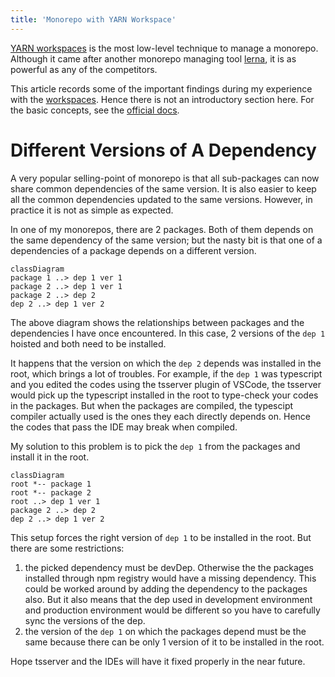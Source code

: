 ```yaml
---
title: 'Monorepo with YARN Workspace'
---
```


[YARN workspaces][workspace] is the most low-level technique to manage a monorepo. Although it came after another monorepo managing tool [lerna][lerna], it is as powerful as any of the competitors.

This article records some of the important findings during my experience with the [workspaces][workspace]. Hence there is not an introductory section here. For the basic concepts, see the [official docs][workspace].

# Different Versions of A Dependency

A very popular selling-point of monorepo is that all sub-packages can now share common dependencies of the same version. It is also easier to keep all the common dependencies updated to the same versions. However, in practice it is not as simple as expected.

In one of my monorepos, there are 2 packages. Both of them depends on the same dependency of the same version; but the nasty bit is that one of a dependencies of a package depends on a different version.

```mermaid
classDiagram
package 1 ..> dep 1 ver 1
package 2 ..> dep 1 ver 1
package 2 ..> dep 2
dep 2 ..> dep 1 ver 2
```

The above diagram shows the relationships between packages and the dependencies I have once encountered. In this case, 2 versions of the `dep 1` hoisted and both need to be installed.

It happens that the version on which the `dep 2` depends was installed in the root, which brings a lot of troubles. For example, if the `dep 1` was typescript and you edited the codes using the tsserver plugin of VSCode, the tsserver would pick up the typescript installed in the root to type-check your codes in the packages. But when the packages are compiled, the typescipt compiler actually used is the ones they each directly depends on. Hence the codes that pass the IDE may break when compiled.

My solution to this problem is to pick the `dep 1` from the packages and install it in the root.

```mermaid
classDiagram
root *-- package 1
root *-- package 2
root ..> dep 1 ver 1
package 2 ..> dep 2
dep 2 ..> dep 1 ver 2
```

This setup forces the right version of `dep 1` to be installed in the root. But there are some restrictions:

1. the picked dependency must be devDep. Otherwise the the packages installed through npm registry would have a missing dependency. This could be worked around by adding the dependency to the packages also. But it also means that the dep used in development environment and production environment would be different so you have to carefully sync the versions of the dep.
2. the version of the `dep 1` on which the packages depend must be the same because there can be only 1 version of it to be installed in the root.

Hope tsserver and the IDEs will have it fixed properly in the near future.

[workspace]: https://classic.yarnpkg.com/en/docs/workspaces/
[lerna]: https://github.com/lerna/lerna

